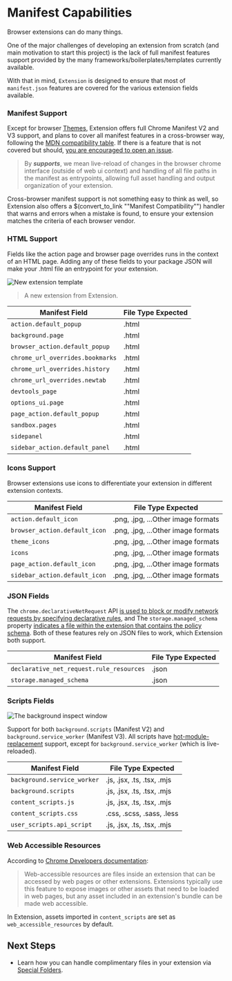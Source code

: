 # Manifest Capabilities

Browser extensions can do many things.

One of the major challenges of developing an extension from scratch (and main motivation to start this project) is the lack of full manifest features support provided by the many frameworks/boilerplates/templates currently available.

With that in mind, `Extension` is designed to ensure that most of `manifest.json` features are covered for the various extension fields available.

### Manifest Support

Except for browser [Themes](https://developer.chrome.com/docs/extensions/develop/ui/themes#manifest), Extension offers full Chrome Manifest V2 and V3 support, and plans to cover all manifest features in a cross-browser way, following the [MDN compatibility table](https://developer.mozilla.org/en-US/docs/Mozilla/Add-ons/WebExtensions/Browser_compatibility_for_manifest.json). If there is a feature that is not covered but should, [you are encouraged to open an issue](https://github.com/cezaraugusto/extension/issues/new).

> By **_supports_**, we mean live-reload of changes in the browser chrome interface (outside of web ui context) and handling of all file paths in the manifest as entrypoints, allowing full asset handling and output organization of your extension.

Cross-browser manifest support is not something easy to think as well, so Extension also offers a $(convert_to_link ""Manifest Compatibility"") handler that warns and errors when a mistake is found, to ensure your extension matches the criteria of each browser vendor.

### HTML Support

Fields like the action page and browser page overrides runs in the context of an HTML page. Adding any of these fields to your package JSON will make your .html file an entrypoint for your extension.

![New extension template](../../../../../assets/guides/development/new-template.png)

> A new extension from Extension.

| Manifest Field                   | File Type Expected |
| -------------------------------- | ------------------ |
| `action.default_popup`           | .html              |
| `background.page`                | .html              |
| `browser_action.default_popup`   | .html              |
| `chrome_url_overrides.bookmarks` | .html              |
| `chrome_url_overrides.history`   | .html              |
| `chrome_url_overrides.newtab`    | .html              |
| `devtools_page`                  | .html              |
| `options_ui.page`                | .html              |
| `page_action.default_popup`      | .html              |
| `sandbox.pages`                  | .html              |
| `sidepanel`                      | .html              |
| `sidebar_action.default_panel`   | .html              |

### Icons Support

Browser extensions use icons to differentiate your extension in different extension contexts.

| Manifest Field                | File Type Expected                 |
| ----------------------------- | ---------------------------------- |
| `action.default_icon`         | .png, .jpg, ...Other image formats |
| `browser_action.default_icon` | .png, .jpg, ...Other image formats |
| `theme_icons`                 | .png, .jpg, ...Other image formats |
| `icons`                       | .png, .jpg, ...Other image formats |
| `page_action.default_icon`    | .png, .jpg, ...Other image formats |
| `sidebar_action.default_icon` | .png, .jpg, ...Other image formats |

### JSON Fields

The `chrome.declarativeNetRequest` API [is used to block or modify network requests by specifying declarative rules](https://developer.chrome.com/docs/extensions/reference/api/declarativeNetRequest), and
The `storage.managed_schema` property [indicates a file within the extension that contains the policy schema](https://developer.chrome.com/docs/extensions/reference/manifest/storage). Both of these features rely on JSON files to work, which Extension both support.

| Manifest Field                           | File Type Expected |
| ---------------------------------------- | ------------------ |
| `declarative_net_request.rule_resources` | .json              |
| `storage.managed_schema`                 | .json              |

### Scripts Fields

![The background inspect window](../../../../../assets/guides/development/service_worker.png)

Support for both `background.scripts` (Manifest V2) and `background.service_worker` (Manifest V3). All scripts have [hot-module-replacement](https://webpack.js.org/concepts/hot-module-replacement/) support, except for `background.service_worker` (which is live-reloaded).

| Manifest Field              | File Type Expected         |
| --------------------------- | -------------------------- |
| `background.service_worker` | .js, .jsx, .ts, .tsx, .mjs |
| `background.scripts`        | .js, .jsx, .ts, .tsx, .mjs |
| `content_scripts.js`        | .js, .jsx, .ts, .tsx, .mjs |
| `content_scripts.css`       | .css, .scss, .sass, .less  |
| `user_scripts.api_script`   | .js, .jsx, .ts, .tsx, .mjs |

### Web Accessible Resources

According to [Chrome Developers documentation](https://developer.chrome.com/docs/extensions/reference/manifest/web-accessible-resources):

> Web-accessible resources are files inside an extension that can be accessed by web pages or other extensions. Extensions typically use this feature to expose images or other assets that need to be loaded in web pages, but any asset included in an extension's bundle can be made web accessible.

In Extension, assets imported in `content_scripts` are set as `web_accessible_resources` by default.

## Next Steps

- Learn how you can handle complimentary files in your extension via [Special Folders](../special-folders).
